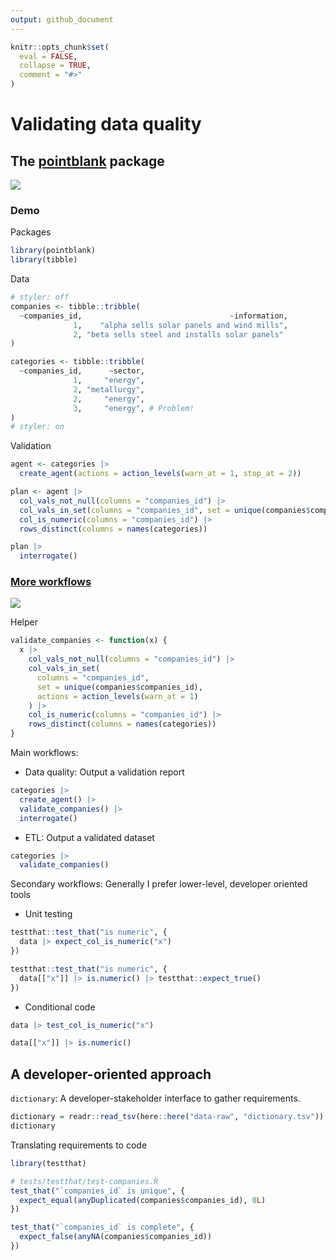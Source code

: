 ```yaml
---
output: github_document
---
```


```r
knitr::opts_chunk$set(
  eval = FALSE,
  collapse = TRUE,
  comment = "#>"
)
```

# Validating data quality

## The [pointblank](https://rich-iannone.github.io/pointblank/) package

![](data-validation-workflow.png)

### Demo

Packages

```r
library(pointblank)
library(tibble)
```

Data

```r
# styler: off
companies <- tibble::tribble(
  ~companies_id,                                 ~information,
              1,    "alpha sells solar panels and wind mills",
              2, "beta sells steel and installs solar panels"
)

categories <- tibble::tribble(
  ~companies_id,      ~sector,
              1,     "energy",
              2, "metallurgy",
              2,     "energy",
              3,     "energy", # Problem!
)
# styler: on
```

Validation

```r
agent <- categories |>
  create_agent(actions = action_levels(warn_at = 1, stop_at = 2))

plan <- agent |>
  col_vals_not_null(columns = "companies_id") |>
  col_vals_in_set(columns = "companies_id", set = unique(companies$companies_id)) |>
  col_is_numeric(columns = "companies_id") |>
  rows_distinct(columns = names(categories))

plan |>
  interrogate()
```

### [More workflows](https://rich-iannone.github.io/pointblank/articles/validation_workflows.html)

![](all-workflows.png)

Helper

```r
validate_companies <- function(x) {
  x |>
    col_vals_not_null(columns = "companies_id") |>
    col_vals_in_set(
      columns = "companies_id", 
      set = unique(companies$companies_id),
      actions = action_levels(warn_at = 1)
    ) |>
    col_is_numeric(columns = "companies_id") |>
    rows_distinct(columns = names(categories))
}
```

Main workflows:

* Data quality: Output a validation report

```r
categories |> 
  create_agent() |> 
  validate_companies() |> 
  interrogate()
```

* ETL: Output a validated dataset

```r
categories |> 
  validate_companies()
```

Secondary workflows: Generally I prefer lower-level, developer oriented tools

* Unit testing

```r
testthat::test_that("is numeric", {
  data |> expect_col_is_numeric("x")
})

testthat::test_that("is numeric", {
  data[["x"]] |> is.numeric() |> testthat::expect_true()
})
```

* Conditional code

```r
data |> test_col_is_numeric("x")

data[["x"]] |> is.numeric()
```

## A developer-oriented approach

`dictionary`: A developer-stakeholder interface to gather requirements.

```r
dictionary = readr::read_tsv(here::here("data-raw", "dictionary.tsv"))
dictionary
```

Translating requirements to code

```r
library(testthat)

# tests/testthat/test-companies.R
test_that("`companies_id` is unique", {
  expect_equal(anyDuplicated(companies$companies_id), 0L)
})

test_that("`companies_id` is complete", {
  expect_false(anyNA(companies$companies_id))
})

```

